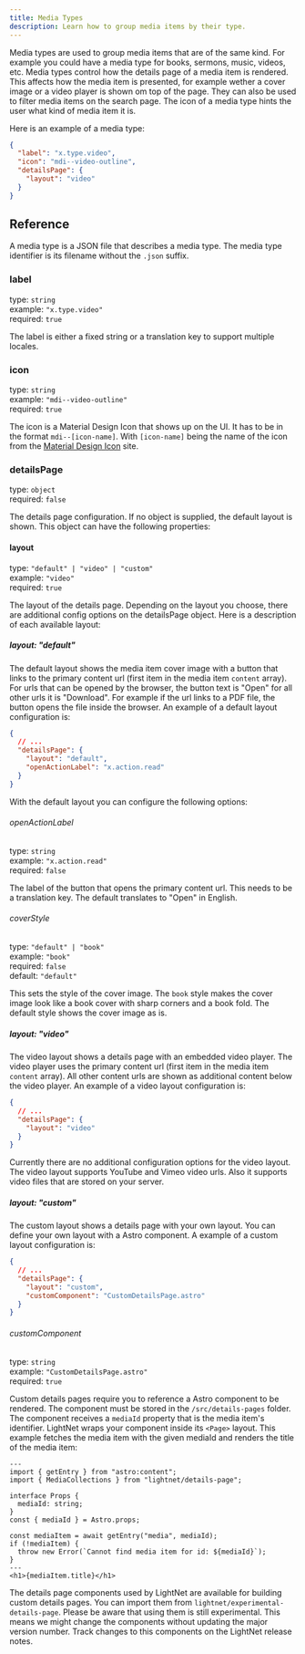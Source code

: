 ```yaml
---
title: Media Types
description: Learn how to group media items by their type.
---
```


Media types are used to group media items that are of the same kind. For example you could have a media type for
books, sermons, music, videos, etc.
Media types control how the details page of a media item is rendered. This affects how the media item is presented, for example 
wether a cover image or a video player is shown om top of the page. They can also be used to filter media items on the search 
page. The icon of a media type hints the user what kind of media item it is.

Here is an example of a media type:

```json title="src/content/media-types/video.json"
{
  "label": "x.type.video",
  "icon": "mdi--video-outline",
  "detailsPage": {
    "layout": "video"
  }
}
```

## Reference

A media type is a JSON file that describes a media type. The media type identifier is its filename without the `.json` suffix. 

### label

type: `string` \
example: `"x.type.video"` \
required: `true`

The label is either a fixed string or a translation key to support multiple locales.

### icon

type: `string` \
example: `"mdi--video-outline"` \
required: `true`

The icon is a Material Design Icon that shows up on the UI. 
It has to be in the format `mdi--[icon-name]`. With `[icon-name]` being the name of the icon from 
the [Material Design Icon](https://pictogrammers.com/library/mdi/) site.

### detailsPage

type: `object` \
required: `false`

The details page configuration. If no object is supplied, the default layout is shown.
This object can have the following properties:

#### layout

type: `"default" | "video" | "custom"` \
example: `"video"` \
required: `true`

The layout of the details page. Depending on the layout you choose, there are additional config options
on the detailsPage object. Here is a description of each available layout:

##### layout: "default"

The default layout shows the media item cover image with a button that links to the primary content url (first item
in the media item `content` array). For urls that can be opened by the browser, 
the button text is "Open" for all other urls it is "Download". For example if the url links to a PDF file, the button opens the file inside the browser. 
An example of a default layout configuration is:


```json
{
  // ...
  "detailsPage": {
    "layout": "default",
    "openActionLabel": "x.action.read"
  }
}
```

With the default layout you can configure the following options:

###### openActionLabel

type: `string` \
example: `"x.action.read"` \
required: `false`

The label of the button that opens the primary content url. This needs to be a translation key. The default translates to "Open" in English.

###### coverStyle

type: `"default" | "book"` \
example: `"book"` \
required: `false` \
default: `"default"`

This sets the style of the cover image. The `book` style makes the cover image look like a book cover with sharp corners and a book fold. The default style shows the cover image as is.

##### layout: "video"

The video layout shows a details page with an embedded video player. The video player uses the primary content url (first item in the media item `content` array). 
All other content urls are shown as additional content below the video player. An example of a video layout configuration is:

```json
{
  // ...
  "detailsPage": {
    "layout": "video"
  }
}
```

Currently there are no additional configuration options for the video layout. 
The video layout supports YouTube and Vimeo video urls. Also it supports video files that are stored on your server.

##### layout: "custom"

The custom layout shows a details page with your own layout. You can define your own layout with a Astro component. A example of a custom layout configuration is:

```json
{
  // ...
  "detailsPage": {
    "layout": "custom",
    "customComponent": "CustomDetailsPage.astro"
  }
}
```

###### customComponent

type: `string` \
example: `"CustomDetailsPage.astro"` \
required: `true`

Custom details pages require you to reference a Astro component to be rendered. 
The component must be stored in the `/src/details-pages` folder. 
The component receives a `mediaId` property that is the media item's identifier. 
LightNet wraps your component inside its `<Page>` layout.
This example fetches the media item with the given mediaId and renders the title of the media item: 

```astro title="src/details-pages/CustomDetailsPage.astro"
---
import { getEntry } from "astro:content";
import { MediaCollections } from "lightnet/details-page";

interface Props {
  mediaId: string;
}
const { mediaId } = Astro.props;

const mediaItem = await getEntry("media", mediaId);
if (!mediaItem) {
  throw new Error(`Cannot find media item for id: ${mediaId}`);
}
---
<h1>{mediaItem.title}</h1>
```

The details page components used by LightNet are available for building custom details pages.
You can import them from `lightnet/experimental-details-page`. Please be aware that using them is still experimental. 
This means we might change the components without updating the major version number.
Track changes to this components on the LightNet release notes. 
